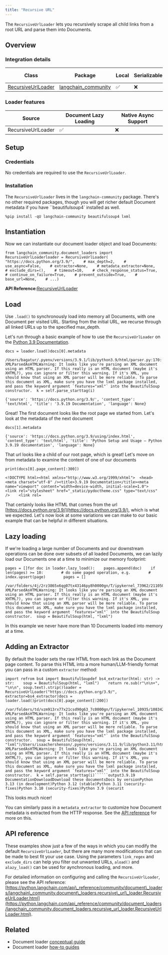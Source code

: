 ```yaml
---
title: "Recursive URL"
---
```


The `RecursiveUrlLoader` lets you recursively scrape all child links from a root URL and parse them into Documents.

## Overview

### Integration details

| Class                                                                                                                                                                         | Package                                                                                 | Local | Serializable | [JS support](https://js.langchain.com/oss/integrations/document_loaders/web_loaders/recursive_url_loader/) |
| ----------------------------------------------------------------------------------------------------------------------------------------------------------------------------- | --------------------------------------------------------------------------------------- | ----- | ------------ | ----------------------------------------------------------------------------------------------------------- |
| [RecursiveUrlLoader](https://python.langchain.com/api_reference/community/document_loaders/langchain_community.document_loaders.recursive_url_loader.RecursiveUrlLoader.html) | [langchain\_community](https://python.langchain.com/api_reference/community/index.html) | ✅     | ❌            | ✅                                                                                                           |

### Loader features

| Source             | Document Lazy Loading | Native Async Support |
| ------------------ | --------------------- | -------------------- |
| RecursiveUrlLoader | ✅                     | ❌                    |

## Setup

### Credentials

No credentials are required to use the `RecursiveUrlLoader`.

### Installation

The `RecursiveUrlLoader` lives in the `langchain-community` package. There's no other required packages, though you will get richer default Document metadata if you have \`\`beautifulsoup4\` installed as well.

```
%pip install -qU langchain-community beautifulsoup4 lxml
```

## Instantiation

Now we can instantiate our document loader object and load Documents:

```
from langchain_community.document_loaders import RecursiveUrlLoaderloader = RecursiveUrlLoader(    "https://docs.python.org/3.9/",    # max_depth=2,    # use_async=False,    # extractor=None,    # metadata_extractor=None,    # exclude_dirs=(),    # timeout=10,    # check_response_status=True,    # continue_on_failure=True,    # prevent_outside=True,    # base_url=None,    # ...)
```

**API Reference:**[RecursiveUrlLoader](https://python.langchain.com/api_reference/community/document_loaders/langchain_community.document_loaders.recursive_url_loader.RecursiveUrlLoader.html)

## Load

Use `.load()` to synchronously load into memory all Documents, with one Document per visited URL. Starting from the initial URL, we recurse through all linked URLs up to the specified max\_depth.

Let's run through a basic example of how to use the `RecursiveUrlLoader` on the [Python 3.9 Documentation](https://docs.python.org/3.9/).

```
docs = loader.load()docs[0].metadata
```

```
/Users/bagatur/.pyenv/versions/3.9.1/lib/python3.9/html/parser.py:170: XMLParsedAsHTMLWarning: It looks like you're parsing an XML document using an HTML parser. If this really is an HTML document (maybe it's XHTML?), you can ignore or filter this warning. If it's XML, you should know that using an XML parser will be more reliable. To parse this document as XML, make sure you have the lxml package installed, and pass the keyword argument `features="xml"` into the BeautifulSoup constructor.  k = self.parse_starttag(i)
```

```
{'source': 'https://docs.python.org/3.9/', 'content_type': 'text/html', 'title': '3.9.19 Documentation', 'language': None}
```

Great! The first document looks like the root page we started from. Let's look at the metadata of the next document

```
docs[1].metadata
```

```
{'source': 'https://docs.python.org/3.9/using/index.html', 'content_type': 'text/html', 'title': 'Python Setup and Usage — Python 3.9.19 documentation', 'language': None}
```

That url looks like a child of our root page, which is great! Let's move on from metadata to examine the content of one of our documents

```
print(docs[0].page_content[:300])
```

```
<!DOCTYPE html><html xmlns="http://www.w3.org/1999/xhtml">  <head>    <meta charset="utf-8" /><title>3.9.19 Documentation</title><meta name="viewport" content="width=device-width, initial-scale=1.0">        <link rel="stylesheet" href="_static/pydoctheme.css" type="text/css" />    <link rel=
```

That certainly looks like HTML that comes from the url [https://docs.python.org/3.9/](https://docs.python.org/3.9/), which is what we expected. Let's now look at some variations we can make to our basic example that can be helpful in different situations.

## Lazy loading

If we're loading a large number of Documents and our downstream operations can be done over subsets of all loaded Documents, we can lazily load our Documents one at a time to minimize our memory footprint:

```
pages = []for doc in loader.lazy_load():    pages.append(doc)    if len(pages) >= 10:        # do some paged operation, e.g.        # index.upsert(page)        pages = []
```

```
/var/folders/4j/2rz3865x6qg07tx43146py8h0000gn/T/ipykernel_73962/2110507528.py:6: XMLParsedAsHTMLWarning: It looks like you're parsing an XML document using an HTML parser. If this really is an HTML document (maybe it's XHTML?), you can ignore or filter this warning. If it's XML, you should know that using an XML parser will be more reliable. To parse this document as XML, make sure you have the lxml package installed, and pass the keyword argument `features="xml"` into the BeautifulSoup constructor.  soup = BeautifulSoup(html, "lxml")
```

In this example we never have more than 10 Documents loaded into memory at a time.

## Adding an Extractor

By default the loader sets the raw HTML from each link as the Document page content. To parse this HTML into a more human/LLM-friendly format you can pass in a custom `extractor` method:

```
import refrom bs4 import BeautifulSoupdef bs4_extractor(html: str) -> str:    soup = BeautifulSoup(html, "lxml")    return re.sub(r"\n\n+", "\n\n", soup.text).strip()loader = RecursiveUrlLoader("https://docs.python.org/3.9/", extractor=bs4_extractor)docs = loader.load()print(docs[0].page_content[:200])
```

```````
/var/folders/td/vzm913rx77x21csd90g63_7c0000gn/T/ipykernel_10935/1083427287.py:6: XMLParsedAsHTMLWarning: It looks like you're parsing an XML document using an HTML parser. If this really is an HTML document (maybe it's XHTML?), you can ignore or filter this warning. If it's XML, you should know that using an XML parser will be more reliable. To parse this document as XML, make sure you have the lxml package installed, and pass the keyword argument `features="xml"` into the BeautifulSoup constructor.  soup = BeautifulSoup(html, "lxml")/Users/isaachershenson/.pyenv/versions/3.11.9/lib/python3.11/html/parser.py:170: XMLParsedAsHTMLWarning: It looks like you're parsing an XML document using an HTML parser. If this really is an HTML document (maybe it's XHTML?), you can ignore or filter this warning. If it's XML, you should know that using an XML parser will be more reliable. To parse this document as XML, make sure you have the lxml package installed, and pass the keyword argument `features="xml"` into the BeautifulSoup constructor.  k = self.parse_starttag(i)``````output3.9.19 DocumentationDownloadDownload these documentsDocs by versionPython 3.13 (in development)Python 3.12 (stable)Python 3.11 (security-fixes)Python 3.10 (security-fixes)Python 3.9 (securit
```````

This looks much nicer!

You can similarly pass in a `metadata_extractor` to customize how Document metadata is extracted from the HTTP response. See the [API reference](https://python.langchain.com/api_reference/community/document_loaders/langchain_community.document_loaders.recursive_url_loader.RecursiveUrlLoader.html) for more on this.

## API reference

These examples show just a few of the ways in which you can modify the default `RecursiveUrlLoader`, but there are many more modifications that can be made to best fit your use case. Using the parameters `link_regex` and `exclude_dirs` can help you filter out unwanted URLs, `aload()` and `alazy_load()` can be used for aynchronous loading, and more.

For detailed information on configuring and calling the `RecursiveUrlLoader`, please see the API reference: [https://python.langchain.com/api\_reference/community/document\_loaders/langchain\_community.document\_loaders.recursive\_url\_loader.RecursiveUrlLoader.html](https://python.langchain.com/api_reference/community/document_loaders/langchain_community.document_loaders.recursive_url_loader.RecursiveUrlLoader.html).

## Related

* Document loader [conceptual guide](/oss/concepts/document_loaders)
* Document loader [how-to guides](/oss/how_to/#document-loaders)
